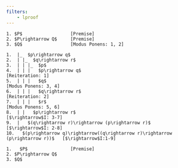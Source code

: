 ```yaml
---
filters:
    - lproof
---
```


::: {.lproof} :::

    1. $P$                  [Premise]
    2. $P\rightarrow Q$     [Premise]
    3. $Q$                  [Modus Ponens: 1, 2]

:::

::: {.lproof} :::

    1.  |_  $p\rightarrow q$
    2.  | |_  $q\rightarrow r$
    3.  | | |_  $p$
    4.  | | |   $p\rightarrow q$                                                        [Reiteration: 1]
    5.  | | |   $q$                                                                     [Modus Ponens: 3, 4]
    6.  | | |   $q\rightarrow r$                                                        [Reiteration: 2]
    7.  | | |   $r$                                                                     [Modus Ponens: 5, 6]
    8.  | |   $p\rightarrow r$                                                          [$\rightarrow$I: 3-7]
    9.  |   $(q\rightarrow r)\rightarrow (p\rightarrow r)$                              [$\rightarrow$I: 2-8]
    10.   $(p\rightarrow q)\rightarrow((q\rightarrow r)\rightarrow (p\rightarrow r))$   [$\rightarrow$I:1-9]

:::


::: {.lproof} :::

    1.   $P$                [Premise]
    2. $P\rightarrow Q$     
    3. $Q$                  

:::